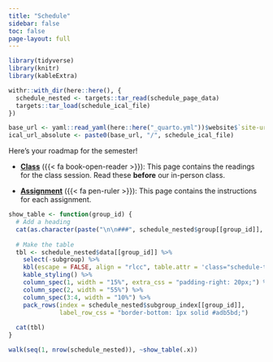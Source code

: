 ```yaml
---
title: "Schedule"
sidebar: false
toc: false
page-layout: full
---
```


```r
library(tidyverse)
library(knitr)
library(kableExtra)

withr::with_dir(here::here(), {
  schedule_nested <- targets::tar_read(schedule_page_data)
  targets::tar_load(schedule_ical_file)
})

base_url <- yaml::read_yaml(here::here("_quarto.yml"))$website$`site-url`
ical_url_absolute <- paste0(base_url, "/", schedule_ical_file)
```

::::: {.schedule-page}

Here's your roadmap for the semester!

- [**Class**](/class/index.qmd) ({{< fa book-open-reader >}}): This page contains the readings for the class session. Read these **before** our in-person class.

- [**Assignment**](/assignment/index.qmd) ({{< fa pen-ruler >}}): This page contains the instructions for each assignment.

<!-- :::: {.callout-tip} -->

<!-- ## Subscribe! -->

<!-- You can subscribe to this calendar URL in Outlook, Google Calendar, or Apple Calendar: -->

<!-- ::: {.grid} -->

<!-- ::: {.g-col-12 .g-col-md-2} -->
<!-- <p class="download-btn"><a class="btn btn-danger btn-sm" href="/`r schedule_ical_file`" role="button">{{< fa calendar-alt >}} &emsp;Download</a></p> -->
<!-- ::: -->

<!-- ::: {.g-col-12 .g-col-md-10} -->
<!-- <p><input class="form-control" type="text" value="`r ical_url_absolute`" onclick="this.select()" readonly></p> -->
<!-- ::: -->

<!-- ::: -->

<!-- :::: -->


```r
show_table <- function(group_id) {
  # Add a heading
  cat(as.character(paste("\n\n###", schedule_nested$group[[group_id]], "\n\n")))
  
  # Make the table
  tbl <- schedule_nested$data[[group_id]] %>% 
    select(-subgroup) %>% 
    kbl(escape = FALSE, align = "rlcc", table.attr = 'class="schedule-table"') %>% 
    kable_styling() %>% 
    column_spec(1, width = "15%", extra_css = "padding-right: 20px;") %>% 
    column_spec(2, width = "55%") %>% 
    column_spec(3:4, width = "10%") %>% 
    pack_rows(index = schedule_nested$subgroup_index[[group_id]],
              label_row_css = "border-bottom: 1px solid #adb5bd;")
  
  cat(tbl)
}
```

```r
walk(seq(1, nrow(schedule_nested)), ~show_table(.x))
```

:::::
